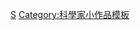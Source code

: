 {{asbox
| image     = USA Flag Map.svg
| pix       = 30
| subject   = 
| qualifier = 关于[[美国]][[:Category:美國科學家|科学家]]
| category  = 美国科学家小作品
| tempsort  = 
| name      = Template:US-scientist-stub
}}<noinclude>
[[Category:美國人物小作品模板|S]]
[[Category:科學家小作品模板]]
</noinclude>